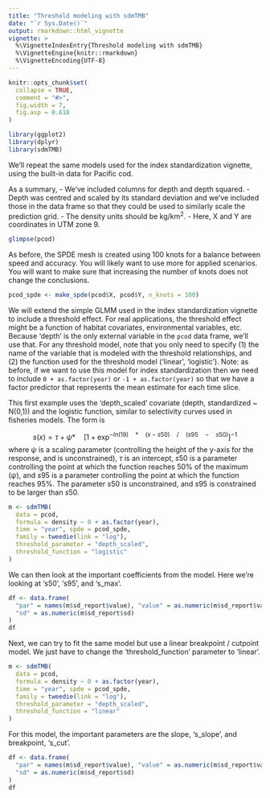 ```yaml
---
title: "Threshold modeling with sdmTMB"
date: "`r Sys.Date()`"
output: rmarkdown::html_vignette
vignette: >
  %\VignetteIndexEntry{Threshold modeling with sdmTMB}
  %\VignetteEngine{knitr::rmarkdown}
  %\VignetteEncoding{UTF-8}
---
```


```r
knitr::opts_chunk$set(
  collapse = TRUE,
  comment = "#>",
  fig.width = 7,
  fig.asp = 0.618
)
```

```r
library(ggplot2)
library(dplyr)
library(sdmTMB)
```

We'll repeat the same models used for the index standardization vignette, using the built-in data for Pacific cod. 

As a summary, 
- We've included columns for depth and depth squared. 
- Depth was centred and scaled by its standard deviation and we've included those in the data frame so that they could be used to similarly scale the prediction grid.
- The density units should be kg/km^2^.
- Here, X and Y are coordinates in UTM zone 9.

```r
glimpse(pcod)
```

As before, the SPDE mesh is created using 100 knots for a balance between speed and accuracy. You will likely want to use more for applied scenarios. You will want to make sure that increasing the number of knots does not change the conclusions.

```r
pcod_spde <- make_spde(pcod$X, pcod$Y, n_knots = 100)
```

We will extend the simple GLMM used in the index standardization vignette to include a threshold effect. For real applications, the threshold effect might be a function of habitat covariates, environmental variables, etc. Because 'depth' is the only external variable in the `pcod` data frame, we'll use that. For any threshold model, note that you only need to specify (1) the name of the variable that is modeled with the threshold relationships, and (2) the function used for the threshold model ('linear', 'logistic'). Note: as before, if we want to use this model for index standardization then we need to include `0 + as.factor(year)` or `-1 + as.factor(year)` so that we have a factor predictor that represents the mean estimate for each time slice.

This first example uses the 'depth_scaled' covariate (depth, standardized ~ N(0,1)) and the logistic function, similar to selectivity curves used in fisheries models. The form is 

$$s(x)=\tau + \psi *\quad { \left[ 1+{ \exp }^{ -ln\left( 19 \right) \quad *\quad \left( x-s50 \right) \quad /\quad \left( s95\quad -\quad s50 \right)  } \right]  }^{ -1 }$$
where $\psi$ is a scaling parameter (controlling the height of the y-axis for the response, and is unconstrained), $\tau$ is an intercept, $s50$ is a parameter controlling the point at which the function reaches 50% of the maximum ($\psi$), and $s95$ is a parameter controlling the point at which the function reaches 95%. The parameter $s50$ is unconstrained, and $s95$ is constrained to be larger than $s50$.

```r
m <- sdmTMB(
  data = pcod,
  formula = density ~ 0 + as.factor(year),
  time = "year", spde = pcod_spde,
  family = tweedie(link = "log"),
  threshold_parameter = "depth_scaled",
  threshold_function = "logistic"
)
```

We can then look at the important coefficients from the model. Here we're looking at 's50', 's95', and 's_max'.

```r
df <- data.frame(
  "par" = names(m$sd_report$value), "value" = as.numeric(m$sd_report$value),
  "sd" = as.numeric(m$sd_report$sd)
)
df
```

Next, we can try to fit the same model but use a linear breakpoint / cutpoint model. We just have to change the 'threshold_function' parameter to 'linear'.

```r
m <- sdmTMB(
  data = pcod,
  formula = density ~ 0 + as.factor(year),
  time = "year", spde = pcod_spde,
  family = tweedie(link = "log"),
  threshold_parameter = "depth_scaled",
  threshold_function = "linear"
)
```

For this model, the important parameters are the slope, 's_slope', and breakpoint, 's_cut'.

```r
df <- data.frame(
  "par" = names(m$sd_report$value), "value" = as.numeric(m$sd_report$value),
  "sd" = as.numeric(m$sd_report$sd)
)
df
```
